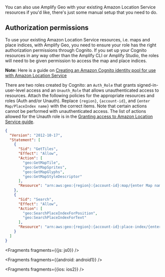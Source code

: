 You can also use Amplify Geo with your existing Amazon Location Service resources if you'd like, there's just some manual setup that you need to do.

## Authorization permissions

To use your existing Amazon Location Service resources, i.e. maps and place indices, with Amplify Geo, you need to ensure your role has the right authorization permissions through Cognito. If you set up your Cognito resources in any way other than the Amplify CLI or Amplify Studio, the roles will need to be given permission to access the map and place indices.

**Note:** Here is a guide on [Creating an Amazon Cognito identity pool for use with Amazon Location Service](https://docs.aws.amazon.com/location/latest/developerguide/authenticating-using-cognito.html)

There are two roles created by Cognito: an `Auth_Role` that grants signed-in-user-level access and an `Unauth_Role` that allows unauthenticated access to resources. Attach the following policies for the appropriate resources and roles (Auth and/or Unauth). Replace ```{region}```, ```{account-id}```, and ```{enter Map/PlaceIndex name}``` with the correct items. Note that certain actions cannot be performed with unauthenticated access. The list of actions allowed for the Unauth role is in the [Granting access to Amazon Location Service guide](https://docs.aws.amazon.com/location/latest/developerguide/how-to-access.html).

```json
{
  "Version": "2012-10-17",
  "Statement": [
    {
      "Sid": "GetTiles",
      "Effect": "Allow",
      "Action": [
        "geo:GetMapTile",
        "geo:GetMapSprites",
        "geo:GetMapGlyphs",
        "geo:GetMapStyleDescriptor"
      ],
      "Resource": "arn:aws:geo:{region}:{account-id}:map/{enter Map name}"
    },
    {
      "Sid": "Search",
      "Effect": "Allow",
      "Action": [
        "geo:SearchPlaceIndexForPosition",
        "geo:SearchPlaceIndexForText"
      ],
      "Resource": "arn:aws:geo:{region}:{account-id}:place-index/{enter PlaceIndex name}"
    }
  ]
}
```


<Fragments fragments={{js: js0}} />


<Fragments fragments={{android: android1}} />


<Fragments fragments={{ios: ios2}} />
